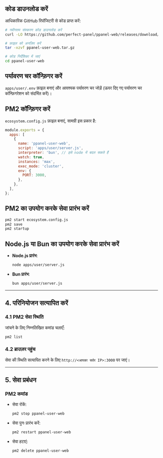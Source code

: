## कोड डाउनलोड करें

आधिकारिक GitHub रिपॉजिटरी से कोड प्राप्त करें:

```bash
# नवीनतम संस्करण कोड डाउनलोड करें
curl -LO https://github.com/perfect-panel/ppanel-web/releases/download/v1.0.0/ppanel-user-web.tar.gz

# फ़ाइल को अनज़िप करें
tar -xzvf ppanel-user-web.tar.gz

# कोड निर्देशिका में जाएं
cd ppanel-user-web
```

## पर्यावरण चर कॉन्फ़िगर करें

`apps/user/.env` फ़ाइल बनाएं और आवश्यक पर्यावरण चर जोड़ें (ऊपर दिए गए पर्यावरण चर कॉन्फ़िगरेशन को संदर्भित करें)।

## PM2 कॉन्फ़िगर करें

`ecosystem.config.js` फ़ाइल बनाएं, सामग्री इस प्रकार है:

```javascript
module.exports = {
  apps: [
    {
      name: 'ppanel-user-web',
      script: 'apps/user/server.js',
      interpreter: 'bun', // इसे node में बदल सकते हैं
      watch: true,
      instances: 'max',
      exec_mode: 'cluster',
      env: {
        PORT: 3000,
      },
    },
  ],
};
```

## PM2 का उपयोग करके सेवा प्रारंभ करें

```bash
pm2 start ecosystem.config.js
pm2 save
pm2 startup
```

## Node.js या Bun का उपयोग करके सेवा प्रारंभ करें

- **Node.js प्रारंभ**:

  ```bash
  node apps/user/server.js
  ```

- **Bun प्रारंभ**:

  ```bash
  bun apps/user/server.js
  ```

---

## **4. परिनियोजन सत्यापित करें**

### **4.1 PM2 सेवा स्थिति**

जांचने के लिए निम्नलिखित कमांड चलाएँ:

```bash
pm2 list
```

### **4.2 ब्राउज़र पहुंच**

सेवा की स्थिति सत्यापित करने के लिए `http://<आपका सर्वर IP>:3000` पर जाएं।

---

## **5. सेवा प्रबंधन**

### **PM2 कमांड**

- सेवा रोकें:

  ```bash
  pm2 stop ppanel-user-web
  ```

- सेवा पुनः प्रारंभ करें:

  ```bash
  pm2 restart ppanel-user-web
  ```

- सेवा हटाएं:

  ```bash
  pm2 delete ppanel-user-web
  ```


<Giscus />
